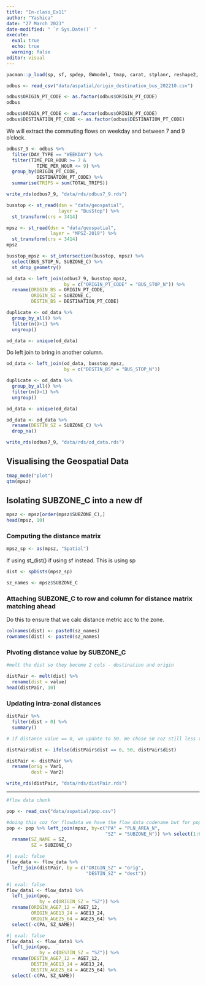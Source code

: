 ```yaml
---
title: "In-class_Ex11"
author: "Yashica"
date: "27 March 2023"
date-modified: " `r Sys.Date()` "
execute: 
  eval: true
  echo: true
  warning: false
editor: visual
---
```


```r
pacman::p_load(sp, sf, spdep, GWmodel, tmap, carat, stplanr, reshape2, broom, tidyverse)
```


```r
odbus <- read_csv("data/aspatial/origin_destination_bus_202210.csv")
```

```r
odbus$ORIGIN_PT_CODE <- as.factor(odbus$ORIGIN_PT_CODE)
odbus
```

```r
odbus$ORIGIN_PT_CODE <- as.factor(odbus$ORIGIN_PT_CODE)
odbus$DESTINATION_PT_CODE <- as.factor(odbus$DESTINATION_PT_CODE)
```

We will extract the commuting flows on weekday and between 7 and 9 o'clock.
```R
odbus7_9 <- odbus %>% 
  filter(DAY_TYPE == "WEEKDAY") %>%
  filter(TIME_PER_HOUR >= 7 &
           TIME_PER_HOUR <= 9) %>%
  group_by(ORIGIN_PT_CODE,
           DESTINATION_PT_CODE) %>%
  summarise(TRIPS = sum(TOTAL_TRIPS))
```

```r
write_rds(odbus7_9, "data/rds/odbus7_9.rds")
```

```r
busstop <- st_read(dsn = "data/geospatial",
                   layer = "BusStop") %>%
  st_transform(crs = 3414)
```

```r
mpsz <- st_read(dsn = "data/geospatial",
                layer = "MPSZ-2019") %>%
  st_transform(crs = 3414)
mpsz
```

```r
busstop_mpsz <- st_intersection(busstop, mpsz) %>%
  select(BUS_STOP_N, SUBZONE_C) %>%
  st_drop_geometry()
```


```r
od_data <- left_join(odbus7_9, busstop_mpsz,
                     by = c("ORIGIN_PT_CODE" = "BUS_STOP_N")) %>%
  rename(ORIGIN_BS = ORIGIN_PT_CODE,
         ORIGIN_SZ = SUBZONE_C,
         DESTIN_BS = DESTINATION_PT_CODE)
```

```r
duplicate <- od_data %>%
  group_by_all() %>%
  filter(n()>1) %>%
  ungroup()
```

```r
od_data <- unique(od_data)
```

Do left join to bring in another column.
```r
od_data <- left_join(od_data, busstop_mpsz,
                     by = c("DESTIN_BS" = "BUS_STOP_N"))
```

```R
duplicate <- od_data %>%
  group_by_all() %>%
  filter(n()>1) %>%
  ungroup()
```

```r
od_data <- unique(od_data)
```

```r
od_data <- od_data %>%
  rename(DESTIN_SZ = SUBZONE_C) %>%
  drop_na()
```

```r
write_rds(odbus7_9, "data/rds/od_data.rds")
```

## Visualising the Geospatial Data

```r
tmap_mode("plot")
qtm(mpsz)
```

## Isolating SUBZONE_C into a new df

```r
mpsz <- mpsz[order(mpsz$SUBZONE_C),]
head(mpsz, 10)
```

### Computing the distance matrix

```r
mpsz_sp <- as(mpsz, "Spatial")
```

If using st_dist() if using sf instead. This is using sp
```r
dist <- spDists(mpsz_sp)
```

```r
sz_names <- mpsz$SUBZONE_C
```

### Attaching SUBZONE_C to row and column for distance matrix matching ahead

Do this to ensure that we calc distance metric acc to the zone.
```r
colnames(dist) <- paste0(sz_names)
rownames(dist) <- paste0(sz_names)
```

### Pivoting distance value by SUBZONE_C

```r
#melt the dist so they become 2 cols - destination and origin

distPair <- melt(dist) %>%
  rename(dist = value)
head(distPair, 10)
```

### Updating intra-zonal distances
```r
distPair %>%
  filter(dist > 0) %>%
  summary()
```

```r
# if distance value == 0, we update to 50. We chose 50 coz still less than min dist that we found in summary score. Min dist is between 2 points, replacing insignificant distances shouldnt affect main dataset

distPair$dist <- ifelse(distPair$dist == 0, 50, distPair$dist)
```


```r
distPair <- distPair %>%
  rename(orig = Var1,
         dest = Var2)
```

```r
write_rds(distPair, "data/rds/distPair.rds")
```

_____

```r
#flow data chunk
```

```r
pop <- read_csv("data/aspatial/pop.csv")
```

```r
#doing this coz for flowdata we have the flow data codename but for population we dont
pop <- pop %>% left_join(mpsz, by=c("PA" = "PLN_AREA_N",
                                    "SZ" = "SUBZONE_N")) %>% select(1:6) %>%
  rename(SZ_NAME = SZ,
         SZ = SUBZONE_C)
```


```r
#| eval: false
flow_data <- flow_data %>%
  left_join(distPair, by = c("ORIGIN_SZ" = "orig",
                             "DESTIN_SZ" = "dest"))
```

```r
#| eval: false
flow_data1 <- flow_data1 %>%
  left_join(pop,
            by = c(ORIGIN_SZ = "SZ")) %>%
  rename(ORIGIN_AGE7_12 = AGE7_12,
         ORIGIN_AGE13_24 = AGE13_24,
         ORIGIN_AGE25_64 = AGE25_64) %>%
  select(-c(PA, SZ_NAME))
```

```r
#| eval: false
flow_data1 <- flow_data1 %>%
  left_join(pop,
            by = c(DESTIN_SZ = "SZ")) %>%
  rename(DESTIN_AGE7_12 = AGE7_12,
         DESTIN_AGE13_24 = AGE13_24,
         DESTIN_AGE25_64 = AGE25_64) %>%
  select(-c(PA, SZ_NAME))
```












